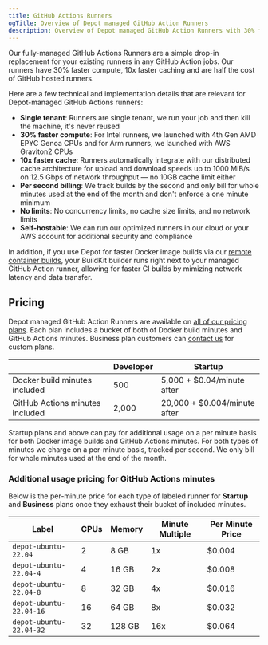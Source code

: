 ```yaml
---
title: GitHub Actions Runners
ogTitle: Overview of Depot managed GitHub Action Runners
description: Overview of Depot managed GitHub Action Runners with 30% faster compute, 10x faster caching, and half the cost of GitHub hosted runners per minute.
---
```


Our fully-managed GitHub Actions Runners are a simple drop-in replacement for your existing runners in any GitHub Action jobs. Our runners have 30% faster compute, 10x faster caching and are half the cost of GitHub hosted runners.

Here are a few technical and implementation details that are relevant for Depot-managed GitHub Actions runners:

- **Single tenant**: Runners are single tenant, we run your job and then kill the machine, it's never reused
- **30% faster compute**: For Intel runners, we launched with 4th Gen AMD EPYC Genoa CPUs and for Arm runners, we launched with AWS Graviton2 CPUs
- **10x faster cache**: Runners automatically integrate with our distributed cache architecture for upload and download speeds up to 1000 MiB/s on 12.5 Gbps of network throughput — no 10GB cache limit either
- **Per second billing**: We track builds by the second and only bill for whole minutes used at the end of the month and don't enforce a one minute minimum
- **No limits**: No concurrency limits, no cache size limits, and no network limits
- **Self-hostable**: We can run our optimized runners in our cloud or your AWS account for additional security and compliance

In addition, if you use Depot for faster Docker image builds via our [remote container builds](/docs/container-builds/overview), your BuildKit builder runs right next to your managed GitHub Action runner, allowing for faster CI builds by mimizing network latency and data transfer.

## Pricing

Depot managed GitHub Action Runners are available on [all of our pricing plans](/pricing). Each plan includes a bucket of both of Docker build minutes and GitHub Actions minutes. Business plan customers can [contact us](mailto:help@depot.dev) for custom plans.

|                                 | Developer | Startup                      |
| ------------------------------- | --------- | ---------------------------- |
| Docker build minutes included   | 500       | 5,000 + $0.04/minute after   |
| GitHub Actions minutes included | 2,000     | 20,000 + $0.004/minute after |

Startup plans and above can pay for additional usage on a per minute basis for both Docker image builds and GitHub Actions minutes. For both types of minutes we charge on a per-minute basis, tracked per second. We only bill for whole minutes used at the end of the month.

### Additional usage pricing for GitHub Actions minutes

Below is the per-minute price for each type of labeled runner for **Startup** and **Business** plans once they exhaust their bucket of included minutes.

| Label                   | CPUs | Memory | Minute Multiple | Per Minute Price |
| ----------------------- | ---- | ------ | --------------- | ---------------- |
| `depot-ubuntu-22.04`    | 2    | 8 GB   | 1x              | $0.004           |
| `depot-ubuntu-22.04-4`  | 4    | 16 GB  | 2x              | $0.008           |
| `depot-ubuntu-22.04-8`  | 8    | 32 GB  | 4x              | $0.016           |
| `depot-ubuntu-22.04-16` | 16   | 64 GB  | 8x              | $0.032           |
| `depot-ubuntu-22.04-32` | 32   | 128 GB | 16x             | $0.064           |
